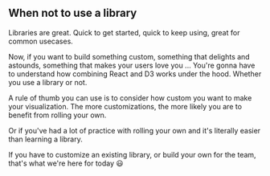 ## When not to use a library

Libraries are great. Quick to get started, quick to keep using, great for
common usecases.

Now, if you want to build something custom, something that delights and
astounds, something that makes your users love you ... You're gonna have to
understand how combining React and D3 works under the hood. Whether you use a
library or not.

A rule of thumb you can use is to consider how custom you want to make your
visualization. The more customizations, the more likely you are to benefit from
rolling your own.

Or if you've had a lot of practice with rolling your own and it's literally
easier than learning a library.

If you have to customize an existing library, or build your own for the team,
that's what we're here for today 😃